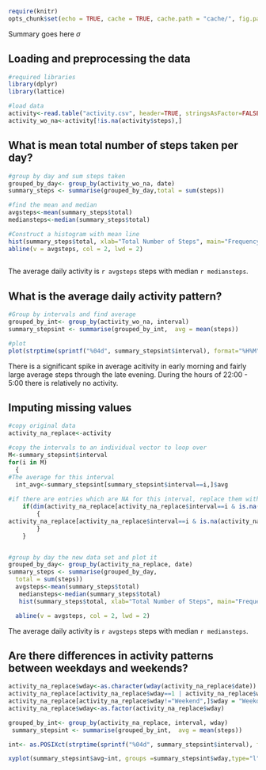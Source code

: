 
```r
require(knitr)
opts_chunk$set(echo = TRUE, cache = TRUE, cache.path = "cache/", fig.path = "figure/")

```



Summary goes here $\sigma$

## Loading and preprocessing the data

```r
#required libraries
library(dplyr)
library(lattice)

#load data
activity<-read.table("activity.csv", header=TRUE, stringsAsFactor=FALSE, sep=",")
activity_wo_na<-activity[!is.na(activity$steps),]

```







## What is mean total number of steps taken per day?
```r
#group by day and sum steps taken
grouped_by_day<- group_by(activity_wo_na, date)
summary_steps <- summarise(grouped_by_day,total = sum(steps))

#find the mean and median
avgsteps<-mean(summary_steps$total)
mediansteps<-median(summary_steps$total)

#Construct a histogram with mean line
hist(summary_steps$total, xlab="Total Number of Steps", main="Frequency of Total Number of Steps per Day", col=8, breaks=12)
abline(v = avgsteps, col = 2, lwd = 2)
  
```
The average daily activity is `r avgsteps` steps with median `r mediansteps`.




## What is the average daily activity pattern?
```r
#Group by intervals and find average
grouped_by_int<- group_by(activity_wo_na, interval)
summary_stepsint <- summarise(grouped_by_int,  avg = mean(steps))

#plot
plot(strptime(sprintf("%04d", summary_stepsint$interval), format="%H%M"), summary_stepsint$avg, type="l", xlab="Time of Day")
```
There is a significant spike in average acitivity in early morning and fairly large average steps through the late evening.   During the hours of 22:00 - 5:00 there is relatively no activity.




## Imputing missing values
```r
#copy original data
activity_na_replace<-activity

#copy the intervals to an individual vector to loop over
M<-summary_stepsint$interval
for(i in M) 
  {
#The average for this interval
  int_avg<-summary_stepsint[summary_stepsint$interval==i,]$avg
  
#if there are entries which are NA for this interval, replace them with the interval average  
	if(dim(activity_na_replace[activity_na_replace$interval==i & is.na(activity_na_replace$steps),])[1]>0)
		{
activity_na_replace[activity_na_replace$interval==i & is.na(activity_na_replace$steps),]$steps = int_avg
		}		 			 
	}


#group by day the new data set and plot it
grouped_by_day<- group_by(activity_na_replace, date)
summary_steps <- summarise(grouped_by_day,
  total = sum(steps))
  avgsteps<-mean(summary_steps$total)
   mediansteps<-median(summary_steps$total)
   hist(summary_steps$total, xlab="Total Number of Steps", main="Frequency of Total Number of Steps per Day", col=8, breaks=12)

  abline(v = avgsteps, col = 2, lwd = 2)

```
The average daily activity is `r avgsteps` steps with median `r mediansteps`.


## Are there differences in activity patterns between weekdays and weekends?
```r

activity_na_replace$wday<-as.character(wday(activity_na_replace$date))
activity_na_replace[activity_na_replace$wday==1 | activity_na_replace$wday==6,]$wday = "Weekend"
activity_na_replace[activity_na_replace$wday!="Weekend",]$wday = "Weekday"
activity_na_replace$wday<-as.factor(activity_na_replace$wday)

grouped_by_int<- group_by(activity_na_replace, interval, wday)
 summary_stepsint <- summarise(grouped_by_int,  avg = mean(steps))

int<- as.POSIXct(strptime(sprintf("%04d", summary_stepsint$interval), format="%H%M"))

xyplot(summary_stepsint$avg~int, groups =summary_stepsint$wday,type="l", auto.key=TRUE, scales=list(x=list(at=NULL)), xlab="Time (Between 00:00 and 23:55)")
```


